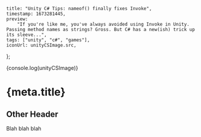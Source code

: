 

	title: "Unity C# Tips: nameof() finally fixes Invoke",
	timestamp: 1673281445,
	preview:
		"If you're like me, you've always avoided using Invoke in Unity. Passing method names as strings? Gross. But C# has a new(ish) trick up its sleeve...",
	tags: ["unity", "c#", "games"],
	iconUrl: unityCSImage.src,
};

{console.log(unityCSImage)}

# {meta.title}

## Other Header

Blah blah blah

